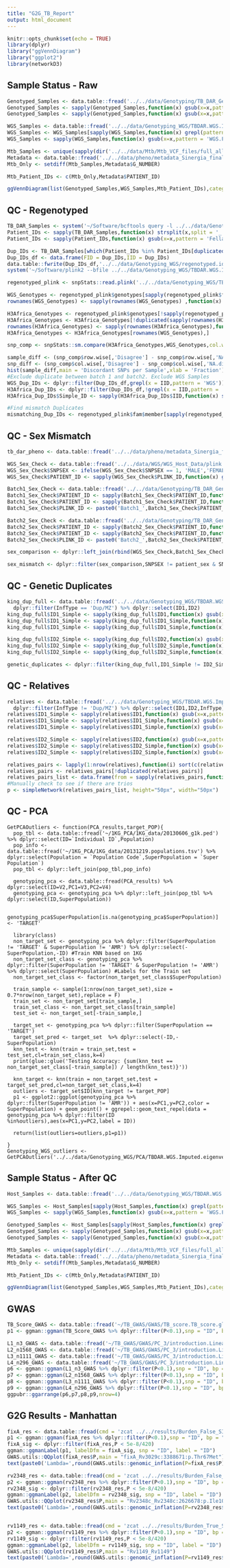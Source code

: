 ```yaml
---
title: "G2G_TB_Report"
output: html_document
---
```


```r
knitr::opts_chunk$set(echo = TRUE)
library(dplyr)
library("ggVennDiagram")
library("ggplot2")
library(networkD3)
```

## Sample Status - Raw

```r
Genotyped_Samples <- data.table::fread('../../data/Genotyping/TB_DAR_Genotyping/Filt_Merged/TBDAR.Genotyped.Merged.Filt.fam')$V2
Genotyped_Samples <- sapply(Genotyped_Samples,function(x) gsub(x=x,pattern = 'Batch1_',replacement = ''))
Genotyped_Samples <- sapply(Genotyped_Samples,function(x) gsub(x=x,pattern = 'Batch2_',replacement = ''))

WGS_Samples <- data.table::fread('../../data/Genotyping_WGS/TBDAR.WGS.Imputed.AnalysisReady.fam')$V2
WGS_Samples <- WGS_Samples[sapply(WGS_Samples,function(x) grepl(pattern = 'WGS',x=x))]
WGS_Samples <- sapply(WGS_Samples,function(x) gsub(x=x,pattern = 'WGS.Fellay.',replacement = ''))

Mtb_Samples <- unique(sapply(dir('../../data/Mtb/Mtb_VCF_files/full_allpos/'),function(x) strsplit(x=x,split = '\\.')[[1]][1]))
Metadata <- data.table::fread('../../data/pheno/metadata_Sinergia_final_dataset_human_bac_genome_available.txt') %>% dplyr::select(PATIENT_ID,G_NUMBER)
Mtb_Only <- setdiff(Mtb_Samples,Metadata$G_NUMBER)

Mtb_Patient_IDs <- c(Mtb_Only,Metadata$PATIENT_ID)

ggVennDiagram(list(Genotyped_Samples,WGS_Samples,Mtb_Patient_IDs),category.names = c("Host\nGenotyped","Host\nWGS",'Mtb\nWGS'))


```
## QC - Regenotyped
```r
TB_DAR_Samples <- system('~/Software/bcftools query -l ../../data/Genotyping_WGS/TBDAR.WGS.Imputed.AnalysisReady.vcf.gz',intern = T)
Patient_IDs <- sapply(TB_DAR_Samples,function(x) strsplit(x,split = '_')[[1]][2])
Patient_IDs <- sapply(Patient_IDs,function(x) gsub(x=x,pattern = 'Fellay.',replacement = ''))

Dup_IDs <- TB_DAR_Samples[which(Patient_IDs %in% Patient_IDs[duplicated(Patient_IDs)])]
Dup_IDs_df <- data.frame(FID = Dup_IDs,IID = Dup_IDs)
data.table::fwrite(Dup_IDs_df,'../../data/Genotyping_WGS/regenotyped.ids',sep = ' ',row.names = F,quote = F)
system('~/Software/plink2 --bfile ../../data/Genotyping_WGS/TBDAR.WGS.Imputed.AnalysisReady --chr 1-22 --keep ../../data/Genotyping_WGS/regenotyped.ids --make-bed --out ../../data/Genotyping_WGS/TBDAR.Regenotyped')

regenotyped_plink <- snpStats::read.plink('../../data/Genotyping_WGS/TBDAR.Regenotyped')

WGS_Genotypes <- regenotyped_plink$genotypes[sapply(regenotyped_plink$fam$member,function(x) grepl(x=x,pattern = 'WGS')),]
rownames(WGS_Genotypes) <- sapply(rownames(WGS_Genotypes) ,function(x) strsplit(x=x,split = '\\.')[[1]][2])

H3Africa_Genotypes <- regenotyped_plink$genotypes[!sapply(regenotyped_plink$fam$member,function(x) grepl(x=x,pattern = 'WGS')),]
H3Africa_Genotypes <- H3Africa_Genotypes[!duplicated(sapply(rownames(H3Africa_Genotypes),function(x) strsplit(x=x,split = '_')[[1]][2])),]
rownames(H3Africa_Genotypes) <- sapply(rownames(H3Africa_Genotypes),function(x) strsplit(x=x,split = '_')[[1]][2])
H3Africa_Genotypes <- H3Africa_Genotypes[rownames(WGS_Genotypes),]

snp_comp <- snpStats::sm.compare(H3Africa_Genotypes,WGS_Genotypes,col.wise = T)

sample_diff <- (snp_comp$row.wise[,'Disagree'] - snp_comp$row.wise[,'NA.disagree']) / (snp_comp$row.wise[,'Agree'] + snp_comp$row.wise[,'Disagree'] - snp_comp$row.wise[,'NA.disagree'])
snp_diff <- (snp_comp$col.wise[,'Disagree'] - snp_comp$col.wise[,'NA.disagree']) / (snp_comp$col.wise[,'Agree'] + snp_comp$col.wise[,'Disagree'] - snp_comp$col.wise[,'NA.disagree'])
hist(sample_diff,main = 'Discordant SNPs per Sample',xlab = 'Fraction')
#Exclude duplicate between batch 1 and batch2. Exclude WGS Samples
WGS_Dup_IDs <- dplyr::filter(Dup_IDs_df,grepl(x = IID,pattern = 'WGS'))
H3Africa_Dup_IDs <- dplyr::filter(Dup_IDs_df,!grepl(x = IID,pattern = 'WGS'))
H3Africa_Dup_IDs$Simple_ID <- sapply(H3Africa_Dup_IDs$IID,function(x) strsplit(x=x,split = '_')[[1]][2])

#Find mismatch Duplicates
mismatching_Dup_IDs <- regenotyped_plink$fam$member[sapply(regenotyped_plink$fam$member,function(x) any(sapply(names(sample_diff[sample_diff > 0.1]),function(y) grepl(x=x,pattern = y))))]

```

## QC - Sex Mismatch
```r
tb_dar_pheno <- data.table::fread('../../data/pheno/metadata_Sinergia_final_all_pats.txt') %>% dplyr::mutate(PATIENT_ID = as.character(PATIENT_ID))

WGS_Sex_Check <- data.table::fread('../../data/WGS/WGS_Host_Data/plink.sexcheck') %>% dplyr::select(PLINK_ID=IID,SNPSEX) %>% dplyr::mutate(Source = 'WGS')
WGS_Sex_Check$SNPSEX <- ifelse(WGS_Sex_Check$SNPSEX == 1, 'MALE','FEMALE')
WGS_Sex_Check$PATIENT_ID <- sapply(WGS_Sex_Check$PLINK_ID,function(x) gsub(x=x,pattern = 'WGS_Fellay.',replacement = ''))

Batch1_Sex_Check <- data.table::fread('../../data/Genotyping/TB_DAR_Genotyping/Batch1/Sex_Est_Table.txt') %>% dplyr::select(PATIENT_ID=`Sample ID`,SNPSEX = Gender) %>% dplyr::mutate(SNPSEX = toupper(SNPSEX),Source = 'Batch1')
Batch1_Sex_Check$PATIENT_ID <- sapply(Batch1_Sex_Check$PATIENT_ID,function(x) strsplit(x=x,split = '-')[[1]][1])
Batch1_Sex_Check$PATIENT_ID <- sapply(Batch1_Sex_Check$PATIENT_ID,function(x) gsub(x=x,pattern = ' V01 B1',replacement = ''))
Batch1_Sex_Check$PLINK_ID <- paste0('Batch1_',Batch1_Sex_Check$PATIENT_ID)

Batch2_Sex_Check <- data.table::fread('../../data/Genotyping/TB_DAR_Genotyping/Batch2/Sex_Est_Table.txt') %>% dplyr::select(PATIENT_ID=`Sample ID`,SNPSEX = Gender) %>% dplyr::mutate(SNPSEX = toupper(SNPSEX),Source = 'Batch2')
Batch2_Sex_Check$PATIENT_ID <- sapply(Batch2_Sex_Check$PATIENT_ID,function(x) strsplit(x=x,split = '-')[[1]][1])
Batch2_Sex_Check$PATIENT_ID <- sapply(Batch2_Sex_Check$PATIENT_ID,function(x) gsub(x=x,pattern = 'TZ ',replacement = ''))
Batch2_Sex_Check$PLINK_ID <- paste0('Batch2_',Batch2_Sex_Check$PATIENT_ID)

sex_comparison <- dplyr::left_join(rbind(WGS_Sex_Check,Batch1_Sex_Check,Batch2_Sex_Check),tb_dar_pheno %>% dplyr::select(patient_sex,PATIENT_ID) %>% dplyr::mutate(patient_sex = toupper(patient_sex)),by = c('PATIENT_ID'='PATIENT_ID'))

sex_mismatch <- dplyr::filter(sex_comparison,SNPSEX != patient_sex & SNPSEX != 'UNKNOWN')

```
## QC - Genetic Duplicates
```r
king_dup_full <- data.table::fread('../../data/Genotyping_WGS/TBDAR.WGS.Imputed.AnalysisReady.kin0') %>% 
  dplyr::filter(InfType == 'Dup/MZ') %>% dplyr::select(ID1,ID2)
king_dup_full$ID1_Simple <- sapply(king_dup_full$ID1,function(x) gsub(x=x,pattern = 'Batch1_',replacement = ''))
king_dup_full$ID1_Simple <- sapply(king_dup_full$ID1_Simple,function(x) gsub(x=x,pattern = 'Batch2_',replacement = ''))
king_dup_full$ID1_Simple <- sapply(king_dup_full$ID1_Simple,function(x) gsub(x=x,pattern = 'WGS_Fellay.',replacement = ''))

king_dup_full$ID2_Simple <- sapply(king_dup_full$ID2,function(x) gsub(x=x,pattern = 'Batch1_',replacement = ''))
king_dup_full$ID2_Simple <- sapply(king_dup_full$ID2_Simple,function(x) gsub(x=x,pattern = 'Batch2_',replacement = ''))
king_dup_full$ID2_Simple <- sapply(king_dup_full$ID2_Simple,function(x) gsub(x=x,pattern = 'WGS_Fellay.',replacement = ''))

genetic_duplicates <- dplyr::filter(king_dup_full,ID1_Simple != ID2_Simple)


```
## QC - Relatives

```r
relatives <- data.table::fread('../../data/Genotyping_WGS/TBDAR.WGS.Imputed.AnalysisReady.kin0') %>% 
  dplyr::filter(InfType != 'Dup/MZ') %>% dplyr::select(ID1,ID2,InfType)
relatives$ID1_Simple <- sapply(relatives$ID1,function(x) gsub(x=x,pattern = 'Batch1_',replacement = ''))
relatives$ID1_Simple <- sapply(relatives$ID1_Simple,function(x) gsub(x=x,pattern = 'Batch2_',replacement = ''))
relatives$ID1_Simple <- sapply(relatives$ID1_Simple,function(x) gsub(x=x,pattern = 'WGS_Fellay.',replacement = ''))

relatives$ID2_Simple <- sapply(relatives$ID2,function(x) gsub(x=x,pattern = 'Batch1_',replacement = ''))
relatives$ID2_Simple <- sapply(relatives$ID2_Simple,function(x) gsub(x=x,pattern = 'Batch2_',replacement = ''))
relatives$ID2_Simple <- sapply(relatives$ID2_Simple,function(x) gsub(x=x,pattern = 'WGS_Fellay.',replacement = ''))

relatives_pairs <- lapply(1:nrow(relatives),function(i) sort(c(relatives$ID1_Simple[i],relatives$ID2_Simple[i])))
relatives_pairs <- relatives_pairs[!duplicated(relatives_pairs)]
relatives_pairs_list <- data.frame(from = sapply(relatives_pairs,function(x) x[1]),to = sapply(relatives_pairs,function(x) x[2]))
#Manually check to see if there are trios 
p <- simpleNetwork(relatives_pairs_list, height="50px", width="50px")

```
## QC - PCA
```PCA
GetPCAOutliers <- function(PCA_results,target_POP){
  pop_tbl <- data.table::fread('~/1KG_PCA/1KG_data/20130606_g1k.ped') %>% dplyr::select(ID=`Individual ID`,Population)
  pop_info <- data.table::fread('~/1KG_PCA/1KG_data/20131219.populations.tsv') %>% dplyr::select(Population = `Population Code`,SuperPopulation = `Super Population`)
  pop_tbl <- dplyr::left_join(pop_tbl,pop_info)
  
  genotyping_pca <- data.table::fread(PCA_results) %>% dplyr::select(ID=V2,PC1=V3,PC2=V4)
  genotyping_pca <- genotyping_pca %>% dplyr::left_join(pop_tbl %>% dplyr::select(ID,SuperPopulation))
  
  genotyping_pca$SuperPopulation[is.na(genotyping_pca$SuperPopulation)] <- 'TARGET'
  
  library(class)
  non_target_set <- genotyping_pca %>% dplyr::filter(SuperPopulation != 'TARGET' & SuperPopulation != 'AMR') %>% dplyr::select(-SuperPopulation,-ID) #Train KNN based on 1KG 
  non_target_set_class <- genotyping_pca %>% dplyr::filter(SuperPopulation != 'TARGET' & SuperPopulation != 'AMR') %>% dplyr::select(SuperPopulation) #Labels for the Train set
  non_target_set_class <- factor(non_target_set_class$SuperPopulation)
  
  train_sample <- sample(1:nrow(non_target_set),size = 0.7*nrow(non_target_set),replace = F)
  train_set <- non_target_set[train_sample,]
  train_set_class <- non_target_set_class[train_sample]
  test_set <- non_target_set[-train_sample,]
  
  target_set <- genotyping_pca %>% dplyr::filter(SuperPopulation == 'TARGET') 
  target_set_pred <- target_set  %>% dplyr::select(-ID,-SuperPopulation)
  knn_test <- knn(train = train_set,test = test_set,cl=train_set_class,k=4)
  print(glue::glue('Testing Accuracy: {sum(knn_test == non_target_set_class[-train_sample]) / length(knn_test)}'))
  
  knn_target <- knn(train = non_target_set,test = target_set_pred,cl=non_target_set_class,k=4) 
  outliers <- target_set$ID[knn_target != target_POP]
  p1 <- ggplot2::ggplot(genotyping_pca %>% dplyr::filter(SuperPopulation != 'AMR')) + aes(x=PC1,y=PC2,color = SuperPopulation) + geom_point() + ggrepel::geom_text_repel(data = genotyping_pca %>% dplyr::filter(ID %in%outliers),aes(x=PC1,y=PC2,label = ID))
  
  return(list(outliers=outliers,p1=p1))
  
}
Genotyping_WGS_outliers <- GetPCAOutliers('../../data/Genotyping_WGS/PCA/TBDAR.WGS.Imputed.eigenvec','AFR')
```

## Sample Status - After QC

```r
Host_Samples <- data.table::fread('../../data/Genotyping_WGS/TBDAR.WGS.Imputed.GWASReady.fam')$V2

WGS_Samples <- Host_Samples[sapply(Host_Samples,function(x) grepl(pattern = 'WGS',x=x))]
WGS_Samples <- sapply(WGS_Samples,function(x) gsub(x=x,pattern = 'WGS.Fellay.',replacement = ''))

Genotyped_Samples <- Host_Samples[sapply(Host_Samples,function(x) grepl(pattern = 'Batch',x=x))]
Genotyped_Samples <- sapply(Genotyped_Samples,function(x) gsub(x=x,pattern = 'Batch1_',replacement = ''))
Genotyped_Samples <- sapply(Genotyped_Samples,function(x) gsub(x=x,pattern = 'Batch2_',replacement = ''))

Mtb_Samples <- unique(sapply(dir('../../data/Mtb/Mtb_VCF_files/full_allpos/'),function(x) strsplit(x=x,split = '\\.')[[1]][1]))
Metadata <- data.table::fread('../../data/pheno/metadata_Sinergia_final_dataset_human_bac_genome_available.txt') %>% dplyr::select(PATIENT_ID,G_NUMBER) %>% dplyr::filter(PATIENT_ID %in% c(Genotyped_Samples,WGS_Samples))
Mtb_Only <- setdiff(Mtb_Samples,Metadata$G_NUMBER)

Mtb_Patient_IDs <- c(Mtb_Only,Metadata$PATIENT_ID)

ggVennDiagram(list(Genotyped_Samples,WGS_Samples,Mtb_Patient_IDs),category.names = c("Host\nGenotyped","Host\nWGS",'Mtb\nWGS'))


```
## GWAS
```r
TB_Score_GWAS <- data.table::fread('~/TB_GWAS/GWAS/TB_score.TB_score.glm.linear')
p1 <- ggman::ggman(TB_Score_GWAS %>% dplyr::filter(P<0.1),snp = "ID", bp = "POS", chrom = "#CHROM", pvalue = "P") + ggtitle('TB Score') + ylim(1,10) 

L1_n3_GWAS <- data.table::fread('~/TB_GWAS/GWAS/PC_3/introduction.LineageL1_n3.glm.logistic.hybrid')
L2_n1568_GWAS <- data.table::fread('~/TB_GWAS/GWAS/PC_3/introduction.LineageL2_n1568.glm.logistic.hybrid')
L3_n1111_GWAS <- data.table::fread('~/TB_GWAS/GWAS/PC_3/introduction.LineageL3_n1111.glm.logistic.hybrid')
L4_n296_GWAS <- data.table::fread('~/TB_GWAS/GWAS/PC_3/introduction.LineageL4_n296.glm.logistic.hybrid')
p6 <- ggman::ggman(L1_n3_GWAS %>% dplyr::filter(P<0.1),snp = "ID", bp = "POS", chrom = "#CHROM", pvalue = "P") + ggtitle('L1_n3') + ylim(1,10) 
p7 <- ggman::ggman(L2_n1568_GWAS %>% dplyr::filter(P<0.1),snp = "ID", bp = "POS", chrom = "#CHROM", pvalue = "P") + ggtitle('L2_n1568') + ylim(1,10) 
p8 <- ggman::ggman(L3_n1111_GWAS %>% dplyr::filter(P<0.1),snp = "ID", bp = "POS", chrom = "#CHROM", pvalue = "P") + ggtitle('L3_n1111') + ylim(1,10) 
p9 <- ggman::ggman(L4_n296_GWAS %>% dplyr::filter(P<0.1),snp = "ID", bp = "POS", chrom = "#CHROM", pvalue = "P") + ggtitle('L4_n296') + ylim(1,10) 
ggpubr::ggarrange(p6,p7,p8,p9,nrow=4)


```


## G2G Results - Manhattan
```r
fixA_res <- data.table::fread(cmd = 'zcat ../../results/Burden_False_SIFT_False_Del_False_HomoOnly_True/PLINK/PC_3_pPC_0/Stratified_False/LINEAGE_ALL/fixA_Rv3029c:3388671:p.Thr67Met.fixA_Rv3029c:3388671:p.Thr67Met.glm.logistic.hybrid.gz')
p1 <- ggman::ggman(fixA_res %>% dplyr::filter(P<0.1),snp = "ID", bp = "POS", chrom = "#CHROM", pvalue = "P") + ggtitle('fixA_Rv3029c:3388671:p.Thr67Met') + geom_hline(yintercept = -log10(5e-8/420),colour = 'red',linetype  = 'dashed') + ylim(1,12) 
fixA_sig <- dplyr::filter(fixA_res,P < 5e-8/420)
ggman::ggmanLabel(p1, labelDfm = fixA_sig, snp = "ID", label = "ID")
GWAS.utils::QQplot(fixA_res$P,main = "fixA_Rv3029c:3388671:p.Thr67Met")
text(paste0('Lambda=',round(GWAS.utils::genomic_inflation(P=fixA_res$P),2)),x=1,y = 8)

rv2348_res <- data.table::fread(cmd = 'zcat ../../results/Burden_False_SIFT_False_Del_False_HomoOnly_True/PLINK/PC_3_pPC_0/Stratified_False/LINEAGE_ALL/Rv2348c_Rv2348c:2626678:p.Ile101Met.Rv2348c_Rv2348c:2626678:p.Ile101Met.glm.logistic.hybrid.gz')
p2 <- ggman::ggman(rv2348_res %>% dplyr::filter(P<0.1),snp = "ID", bp = "POS", chrom = "#CHROM", pvalue = "P") + ggtitle('Rv2348c_Rv2348c:2626678:p.Ile101Met') + geom_hline(yintercept = -log10(5e-8/420),colour = 'red',linetype  = 'dashed') + ylim(1,12) 
rv2348_sig <- dplyr::filter(rv2348_res,P < 5e-8/420)
ggman::ggmanLabel(p2, labelDfm = rv2348_sig, snp = "ID", label = "ID")
GWAS.utils::QQplot(rv2348_res$P,main = "Rv2348c_Rv2348c:2626678:p.Ile101Met")
text(paste0('Lambda=',round(GWAS.utils::genomic_inflation(P=rv2348_res$P),2)),x=1,y = 8)


rv1149_res <- data.table::fread(cmd = 'zcat ../../results/Burden_True_SIFT_True_Del_True_HomoOnly_True_HetThresh_10/PLINK/PC_3_pPC_0/Stratified_False/LINEAGE_ALL/Rv1149_Rv1149.Rv1149_Rv1149.glm.logistic.hybrid.gz')
p2 <- ggman::ggman(rv1149_res %>% dplyr::filter(P<0.1),snp = "ID", bp = "POS", chrom = "#CHROM", pvalue = "P") + ggtitle('Rv1149_Rv1149') + geom_hline(yintercept = -log10(5e-8/420),colour = 'red',linetype  = 'dashed') + ylim(1,14) 
rv1149_sig <- dplyr::filter(rv1149_res,P < 5e-8/420)
ggman::ggmanLabel(p2, labelDfm = rv1149_sig, snp = "ID", label = "ID")
GWAS.utils::QQplot(rv1149_res$P,main = "Rv1149_Rv1149")
text(paste0('Lambda=',round(GWAS.utils::genomic_inflation(P=rv1149_res$P),2)),x=1,y = 8)

```

